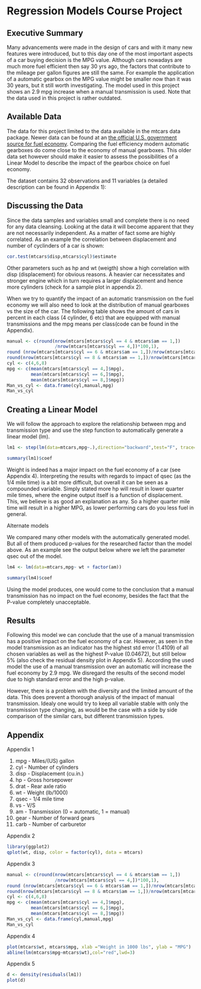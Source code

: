 Regression Models Course Project
================================

Executive Summary
-----------------
Many advancements were made in the design of cars and with it many new features were introduced, but to this day one of the most important aspects of a car buying decision is the MPG value. Although cars nowadays are much more fuel efficient then say 30 yrs ago, the factors that contribute to the mileage per gallon figures are still the same. For example the application of a automatic gearbox on the MPG value might be smaller now than it was 30 years, but it still worth investigating. The model used in this project shows an 2.9 mpg increase when a manual transmission is used. Note that the data used in this project is rather outdated.

Available Data
--------------
The data for this project limited to the data available in the mtcars data package. Newer data can be found at an [the official U.S. government source for fuel economy](http://www.fueleconomy.gov/feg/ws/index.shtml). Comparing the fuel efficiency modern automatic gearboxes do come close to the economy of manual gearboxes. This older data set however should make it easier to assess the possibilities of a Linear Model to describe the impact of the gearbox choice on fuel economy.

The dataset contains 32 observations and 11 variables (a detailed description can be found in Appendix 1):

Discussing the Data
-------------------

Since the data samples and variables small and complete there is no need for any data cleansing. Looking at the data it will become apparent that they are not necessarily independent. As a matter of fact some are highly correlated. As an example the correlation between displacement and number of cyclinders of a car is shown:
```r
cor.test(mtcars$disp,mtcars$cyl)$estimate
```
Other parameters such as hp and wt (weigth) show a high correlation with disp (displacement) for obvious reasons. A heavier car necessitates and stronger engine which in turn requires a larger displacement and hence more cylinders (check for a sample plot in appendix 2).

When we try to quantify the impact of an automatic transmission on the fuel economy we will also need to look at the distribution of manual gearboxes vs the size of the car. The following table shows the amount of cars in percent in each class (4 cylinder, 6 etc) that are equipped with manual transmissions and the mpg means per class(code can be found in the Appendix). 

```r
manual <- c(round(nrow(mtcars[mtcars$cyl == 4 & mtcars$am == 1,])
                  /nrow(mtcars[mtcars$cyl == 4,])*100,1),
round (nrow(mtcars[mtcars$cyl == 6 & mtcars$am == 1,])/nrow(mtcars[mtcars$cyl == 6,])*100,1),
round(nrow(mtcars[mtcars$cyl == 8 & mtcars$am == 1,])/nrow(mtcars[mtcars$cyl == 8,])*100,1))
cyl <- c(4,6,8)
mpg <- c(mean(mtcars[mtcars$cyl == 4,]$mpg),
         mean(mtcars[mtcars$cyl == 6,]$mpg),
         mean(mtcars[mtcars$cyl == 8,]$mpg))
Man_vs_cyl <- data.frame(cyl,manual,mpg)
Man_vs_cyl
```
Creating a Linear Model
-----------------------
We will follow the approach to explore the relationship between mpg and transmission type and use the step function to automatically generate a linear model (lm).
```r
lm1 <- step(lm(data=mtcars,mpg~.),direction="backward",test="F", trace=FALSE)

summary(lm1)$coef
```
Weight is indeed has a major impact on the fuel economy of a car (see Appendix 4). Interpreting the results with regards to impact of qsec (as the 1/4 mile time) is a bit more difficult, but overall it can be seen as a compounded variable. Simply stated more hp will result in lower quarter mile times, where the engine output itself is a function of displacement. This, we believe is as good an explanation as any. So a higher quarter mile time will result in a higher MPG, as lower performing cars do you less fuel in general. 

Alternate models

We compared many other models with the automatically generated model. But all of them produced p-values for the researched factor than the model above. As an example see the output below where we left the parameter qsec out of the model.  
```r
lm4 <- lm(data=mtcars,mpg~ wt + factor(am))

summary(lm4)$coef
```
Using the model produces, one would come to the conclusion that a manual transmission has no impact on the fuel economy, besides the fact that the P-value completely unacceptable. 

Results
-----------------------
Following this model we can conclude that the use of a manual transmission has a positive impact on the fuel economy of a car. However, as seen in the model transmission as an indicator has the highest std error (1.4109) of all chosen variables as well as the highest P-value (0.04672), but still below 5% (also check the residual density plot in Appendix 5). According the used model the use of a manual transmission over an automatic will increase the fuel economy by 2.9 mpg. We disregard the results of the second model due to high standard error and the high p-value.

However, there is a problem with the diversity and the limited amount of the data. This does prevent a thorough analysis of the impact of manual transmission. Idealy one would try to keep all variable stable with only the transmission type changing, as would be the case with a side by side comparison of the similar cars, but different transmission types. 




Appendix
--------
Appendix 1

1. mpg     - Miles/(US) gallon
2. cyl     - Number of cylinders
3. disp    - Displacement (cu.in.)
4. hp      - Gross horsepower
5. drat    - Rear axle ratio
6. wt      - Weight (lb/1000)
7. qsec    - 1/4 mile time
8. vs      - V/S
9. am      - Transmission (0 = automatic, 1 = manual)
10. gear   - Number of forward gears
11. carb   - Number of carburetor

Appendix 2

```r
library(ggplot2)
qplot(wt, disp, color = factor(cyl), data = mtcars)
```

Appendix 3

```r
manual <- c(round(nrow(mtcars[mtcars$cyl == 4 & mtcars$am == 1,])
                  /nrow(mtcars[mtcars$cyl == 4,])*100,1),
round (nrow(mtcars[mtcars$cyl == 6 & mtcars$am == 1,])/nrow(mtcars[mtcars$cyl == 6,])*100,1),
round(nrow(mtcars[mtcars$cyl == 8 & mtcars$am == 1,])/nrow(mtcars[mtcars$cyl == 8,])*100,1))
cyl <- c(4,6,8)
mpg <- c(mean(mtcars[mtcars$cyl == 4,]$mpg),
         mean(mtcars[mtcars$cyl == 6,]$mpg),
         mean(mtcars[mtcars$cyl == 8,]$mpg))
Man_vs_cyl <- data.frame(cyl,manual,mpg)
Man_vs_cyl
```

Appendix 4

```r
plot(mtcars$wt, mtcars$mpg, xlab ="Weight in 1000 lbs", ylab = "MPG")
abline(lm(mtcars$mpg~mtcars$wt),col="red",lwd=3)

```

Appendix 5
```r
d <- density(residuals(lm1))
plot(d)
```
